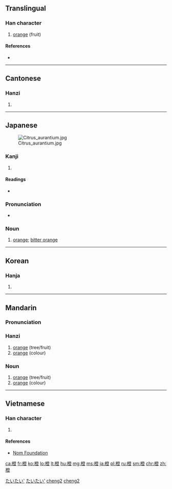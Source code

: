 ==Translingual==

===Han character===
{{Han char|rn=75|rad=木|as=12|sn=16|four=4291<sub>8</sub>|canj=木弓人廿 (DNOT)}}

# [[orange]] (fruit)

====References====
* {{Han ref|kx=0553.280|dkj=15552|dj=0942.110|hdz=21297.050|uh=6A59|ud=27225|bh=BEED|bd=48877}}

----

==Cantonese==

===Hanzi===
{{yue-hanzi|jyut=[[caang2]], [[caang4]]|y=chaang2, chaang4}}

# {{defn|lang=yue|sort=木12}}

----

==Japanese==
[[File:Citrus_aurantium.jpg|thumb]]

===Kanji===
{{ja-kanji|grade=|rs=木12}}

# {{defn|lang=ja|sort=木12}}

====Readings====
* {{ja-readings|on=[[とう]] (tō)|kun=[[だいだい]] (daidai)}}

===Pronunciation===
* {{homophones|lang=ja|代々|大題}}

===Noun===
{{ja-noun|k|hira=だいだい|rom=daidai|hidx=たいたい'}}

# [[orange]]; [[bitter orange]]

[[Category:ja:Colors|たいたい']]
[[Category:ja:Fruits|たいたい']]
----

==Korean==

===Hanja===
{{ko-hanja|hangeul=[[등]], [[증]]|eumhun=|rv=deung, jeung|mr=tŭng, chŭng|y=tung, cung}}

# {{defn|lang=ko|sort=木12}}

----

==Mandarin==
{{zh-hanzi-box|[[橙]]}}

===Pronunciation===
{{Pinyin-IPA|chéng}}

===Hanzi===
{{cmn-hanzi|pin=[[chéng]] ([[cheng2]])|wg=ch'eng<sup>2</sup>}}

# [[orange]] (tree/fruit)
# [[orange]] (colour)

===Noun===
{{cmn-noun|ts|pin=chéng|pint=cheng2}}

# [[orange]] (tree/fruit)
# [[orange]] (colour)

[[Category:cmn:Colors|cheng2]]
[[Category:cmn:Fruits|cheng2]]

----

==Vietnamese==

===Han character===
{{vi-hantu|[[chanh]], [[tranh]], [[vân]]|rs=木12}}

# {{defn|lang=vi|sort=木12}}

====References====
*[http://nomfoundation.org/common/nom_details.php?codepoint=6a59&img=1 Nom Foundation]

[[ca:橙]]
[[fr:橙]]
[[ko:橙]]
[[lo:橙]]
[[lt:橙]]
[[hu:橙]]
[[mg:橙]]
[[ms:橙]]
[[ja:橙]]
[[pl:橙]]
[[ru:橙]]
[[sm:橙]]
[[chr:橙]]
[[zh:橙]]